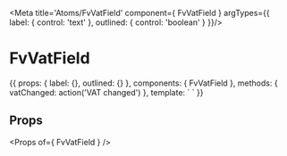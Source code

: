 
<Meta title='Atoms/FvVatField' component={ FvVatField } argTypes={{
  label: { control: 'text' },
  outlined: { control: 'boolean' }
}}/>

# FvVatField

<Canvas>
<Story name='Common' height='150px' args={{
  label: 'Label de test',
  outlined: true
}}>{{
  props: {
    label: {},
    outlined: {}
  },
  components: { FvVatField },
  methods: {
    vatChanged: action('VAT changed')
  },
  template: `<FvVatField
    :label="label"
    :outlined="outlined"
    @vat:changed="vatChanged"
  >
  </FvVatField>`
}}</Story>
</Canvas>

## Props

<Props of={ FvVatField } />
